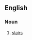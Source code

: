 ==English==

===Noun===
{{en-noun|sg=[[apples]] and [[pears]]|-}}

# {{Cockney rhyming slang}} [[stairs]]